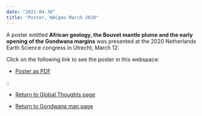 ```yaml
---
date: "2021-04-30"
title: "Poster, NACgeo March 2020"
---
```

A poster entitled **African geology, the Bouvet mantle plume and the early opening of the Gondwana margins** was presented at the 2020 Netherlands Earth Science congress in Utrecht, March 12:


Click on the following link to see the poster in this webspace:



* [Poster as PDF](../Reeves-NACgeo2020-2pages.pdf)


::


* [Return to Global Thoughts page](../other-material)

* [Return to Gondwana man page](../../gondwana)
